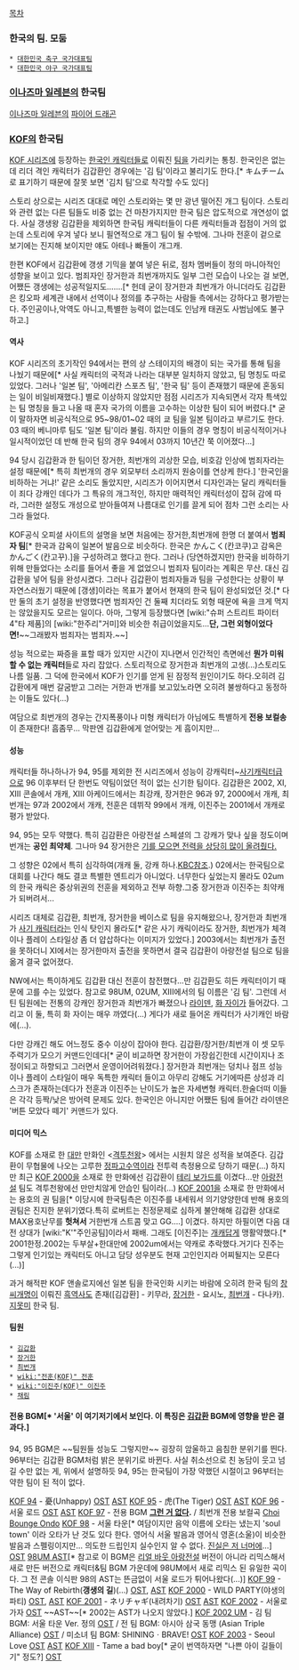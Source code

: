 [[목차]]

=== 한국의 팀. 모둠 ===
 * [[대한민국 축구 국가대표팀]]
 * [[대한민국 야구 국가대표팀]]

=== [[이나즈마 일레븐]]의 한국팀 ===
[[이나즈마 일레븐]]의 [[파이어 드래곤]]

=== [[KOF]]의 한국팀 ===
[[KOF 시리즈]]에 등장하는 [[한국인 캐릭터]]들로 이뤄진 [[더 킹 오브 파이터즈 시리즈/팀|팀]]을 가리키는 통칭. 한국인은 없는데 리더 격인 캐릭터가 김갑환인 경우에는 '김 팀'이라고 불리기도 한다.[* キムチーム로 표기하기 때문에 잘못 보면 '김치 팀'으로 착각할 수도 있다]

스토리 상으로는 시리즈 대대로 메인 스토리와는 몇 만 광년 떨어진 개그 팀이다. 스토리와 관련 없는 다른 팀들도 비중 없는 건 마찬가지지만 한국 팀은 압도적으로 개연성이 없다. 사실 갱생왕 김갑환을 제외하면 한국팀 캐릭터들이 다른 캐릭터들과 접점이 거의 없는데 스토리에 우겨 넣다 보니 필연적으로 개그 팀이 될 수밖에. 그나마 전훈이 겉으로 보기에는 진지해 보이지만 얘도 아테나 빠돌이 개그캐.

한편 KOF에서 김갑환에 갱생 기믹을 붙여 넣은 뒤로, 점차 멤버들이 정의 마니아적인 성향을 보이고 있다. 범죄자인 장거한과 최번개까지도 일부 그런 모습이 나오는 걸 보면, 어쨌든 갱생에는 성공적일지도…….[* 헌데 굳이 장거한과 최번개가 아니더라도 김갑환은 킹오파 세계관 내에서 선역이나 정의를 추구하는 사람들 측에서는 강하다고 평가받는다. 주인공이나,악역도 아니고,특별한 능력이 없는데도 인남캐 태권도 사범님에도 불구하고.]

==== 역사 ====
KOF 시리즈의 초기작인 94에서는 편의 상 스테이지의 배경이 되는 국가를 통해 팀을 나눴기 때문에[* 사실 캐릭터의 국적과 나라는 대부분 일치하지 않았고, 팀 명칭도 따로 있었다. 그러나 '일본 팀', '아메리칸 스포츠 팀', '한국 팀' 등이 존재했기 때문에 혼동되는 일이 비일비재했다.] 별로 이상하지 않았지만 점점 시리즈가 지속되면서 각자 특색있는 팀 명칭을 들고 나올 때 혼자 국가의 이름을 고수하는 이상한 팀이 되어 버렸다.[* 굳이 말하자면 비공식적으로 95~98/01~02 때의 쿄 팀을 일본 팀이라고 부르기도 한다. 03 때의 베니마루 팀도 '일본 팀'이라 불림. 하지만 이들의 경우 명칭이 비공식적이거나 일시적이었던 데 반해 한국 팀의 경우 94에서 03까지 10년간 쭉 이어졌다...]

94 당시 김갑환과 한 팀이던 장거한, 최번개의 괴상한 모습, 비호감 인상에 범죄자라는 설정 때문에[* 특히 최번개의 경우 외모부터 소리까지 원숭이를 연상케 한다.] '한국인을 비하하는 거냐!' 같은 소리도 돌았지만, 시리즈가 이어지면서 디자인과는 달리 캐릭터들이 죄다 강캐인 데다가 그 특유의 개그적인, 하지만 매력적인 캐릭터성이 잡혀 감에 따라, 그러한 설정도 개성으로 받아들여져 나름대로 인기를 끌게 되어 점차 그런 소리는 사그라 들었다.

KOF공식 오피셜 사이트의 설명을 보면 처음에는 장거한,최번개에 한명 더 붙여서 '''범죄자 팀'''[* 한국과 감옥이 일본어 발음으로 비슷하다. 한국은 かんこく(칸코쿠)고 감옥은 かんごく(칸고꾸).]을 구성하려고 했다고 한다. 그러나 (당연하겠지만) 한국을 비하하기 위해 만들었다는 소리를 들어서 좋을 게 없었으니 범죄자 팀이라는 계획은 무산. 대신 김갑환을 넣어 팀을 완성시켰다. 그러나 김갑환이 범죄자들과 팀을 구성한다는 상황이 부자연스러웠기 때문에 [갱생]이라는 목표가 붙어서 현재의 한국 팀이 완성되었던 것.[* 다만 둘의 초기 설정을 반영했다면 범죄자인 건 둘째 치더라도 외형 때문에 욕을 크게 먹지는 않았을지도 모르는 일이다. 아마, 그렇게 등장했다면 [wiki:"슈퍼 스트리트 파이터 4"타 제품]의 [wiki:"한주리"거미]와 비슷한 취급이었을지도...'''단, 그런 외형이었다면!'''~~그래봤자 범죄자는 범죄자.~~]

성능 적으로는 짜증을 표할 때가 있지만 시간이 지나면서 인간적인 측면에선 '''뭔가 미워할 수 없는 캐릭터'''들로 자리 잡았다. 스토리적으로 장거한과 최번개의 고생(...)스토리도 나름 일품. 그 덕에 한국에서 KOF가 인기를 얻게 된 잠정적 원인이기도 하다.오히려 김갑환에게 매번 갈굼받고 그러는 거한과 번개를 보고있노라면 오히려 불쌍하다고 동정하는 이들도 있다(...)

여담으로 최번개의 경우는 간지폭풍이나 미형 캐릭터가 아님에도 특별하게 '''전용 보컬송'''이 존재한다! 흠좀무... 막판엔 김갑환에게 얻어맞는 게 흠이지만...

==== 성능 ====
캐릭터들 하나하나가 94, 95를 제외한 전 시리즈에서 성능이 강캐릭터~[[사기캐릭터]]급으로 96 이후부터 단 한번도 약팀이었던 적이 없는 신기한 팀이다. 김갑환은 2002, XI, XIII 콘솔에서 개캐, XIII 아케이드에서는 최강캐, 장거한은 96과 97, 2000에서 개캐, 최번개는 97과 2002에서 개캐, 전훈은 데뷔작 99에서 개캐, 이진주는 2001에서 개캐로 평가 받았다.

94, 95는 모두 약했다. 특히 김감환은 아랑전설 스페셜의 그 강캐가 맞나 싶을 정도이며 번개는 '''공인 최약체'''. 그나마 94 장거한은 [[기를 모아야 합니다|기를 모으면 전력을 상당히 많이 올려줬다.]]

그 성향은 02에서 특히 심각하여(개캐 둘, 강캐 하나.[[KBC]]참조.) 02에서는 한국팀으로 대회를 나간다 해도 결코 특별한 엔트리가 아니었다. 너무한다 싶었는지 몰라도 02um의 한국 캐릭은 중상위권의 전훈을 제외하고 전부 하향.그중 장거한과 이진주는 최약캐가 되버려서...

시리즈 대체로 김갑환, 최번개, 장거한을 베이스로 팀을 유지해왔으나, 장거한과 최번개가 [[사기 캐릭터]]라는 인식 탓인지 몰라도[* 같은 사기 캐릭이라도 장거한, 최번개가 체격이나 플레이 스타일상 좀 더 얍삽하다는 이미지가 있었다.] 2003에서는 최번개가 출전을 못하더니 XI에서는 장거한마저 출전을 못하면서 결국 김갑환이 아랑전설 팀으로 팀을 옮겨 결국 없어졌다.

NW에서는 특이하게도 김갑환 대신 전훈이 참전했다...만 김갑환도 히든 캐릭터이기 때문에 고를 수는 있었다. 참고로 98UM, 02UM, XIII에서의 팀 이름은 '김 팀'. 그런데 서틴 팀원에는 전통의 강캐인 장거한과 최번개가 빠졌으나 [[라이덴(SNK)|라이덴]], [[화 자이]]가 들어갔다. 그리고 이 둘, 특히 화 자이는 매우 까였다(...) 게다가 새로 들어온 캐릭터가 사기캐인 바람에(...).

다만 강캐긴 해도 어느정도 중수 이상이 잡아야 한다. 김갑환/장거한/최번개 이 셋 모두 주력기가 모으기 커맨드인데다[* 굳이 비교하면 장거한이 가장쉽긴한데 시간이지나 조정이되고 하향되고 그러면서 운영이어려워졌다.] 장거한과 최번개는 덩치나 점프 성능이나 플레이 스타일이 매우 독특한 캐릭터 들이고 아무리 강해도 거기에따른 상성과 리스크가 존재하는데다가 전훈과 이진주는 난이도가 높은 자세변형 캐릭터.한술더떠 이들은 각각 등짝/낮은 방어력 문제도 있다. 한국인은 아니지만 어쨌든 팀에 들어간 라이덴은 '버튼 모았다 떼기' 커맨드가 있다.

==== 미디어 믹스 ====
KOF를 소재로 한 [[대만]] 만화인 <[[격투천왕]]> 에서는 시원치 않은 성적을 보여준다.  김갑환이 무협물에 나오는 고루한 [[정파]]고수역이라 전투력 측정용으로 당하기 때문(...) 하지만 최근 [[KOF 2000]]을 소재로 한 만화에선 김갑환이 [[테리 보가드]]를 이겼다...만 [[아랑전설]] 팀도 격투천왕에선 만만치않게 안습인 팀이라(...) 
[[KOF 2001]]을 소재로 한 만화에서는 용호의 권 팀을[* 이당시에 한국팀측은 이진주를 내세워서 의기양양한데 반해 용호의 권팀은 진지한 분위기였다.특히 로버트는 친정문제로 심하게 불안해해 김갑환 상대로 MAX용호난무를 '''헛쳐서''' 거한번개 스트콤 맞고 GG....] 이겼다. 하지만 하필이면 다음 대전 상대가 [wiki:"K'"주인공팀]이라서 패배. 그래도 [이진주]는 [[개캐]]답게 맹활약했다.[* 2001한정.2002는 두부살+한대만에 2002um에서는 약캐로 추락했다.거기다 진주는 그렇게 인기있는 캐릭터도 아니고 담당 성우분도 현재 고인인지라 어찌될지는 모른다(...)]

과거 해적판 KOF 앤솔로지에선 일본 팀을 한국인화 시키는 바람에 오히려 한국 팀의 [[창씨개명]]이 이뤄진 [[흑역사]]도 존재([김갑환] - 키무라, [[장거한]] - 요시노, [[최번개]] - 다나카). [[지못미]] 한국 팀.

==== 팀원 ====
 * [[김갑환]]
 * [[장거한]]
 * [[최번개]] 
 * [[wiki:"전훈(KOF)" 전훈]]
 * [[wiki:"이진주(KOF)" 이진주]]
 * [[채림]]

==== 전용 BGM[* '서울' 이 여기저기에서 보인다. 이 특징은 [[김갑환]] BGM에 영향을 받은 결과다.] ====
94, 95 BGM은 ~~팀원들 성능도 그렇지만~~ 굉장히 암울하고 음침한 분위기를 띈다. 96부터는 김갑환 BGM처럼 밝은 분위기로 바뀐다. 사실 취소선으로 친 농담이 웃고 넘길 수만 없는 게, 위에서 설명하듯 94, 95는 한국팀이 가장 약했던 시절이고 96부터는 약한 팀이 된 적이 없다.

[[KOF 94]] - 憂(Unhappy) [http://www.youtube.com/watch?v=hI8DS6lmphQ OST] [http://www.youtube.com/watch?v=4areCJw_t8M AST]
[[KOF 95]] - 虎(The Tiger) [http://www.youtube.com/watch?v=4cvXlaz_xiY OST] [http://www.youtube.com/watch?v=EjkQ2rtmBLo AST]
[[KOF 96]] - 서울 로드 [http://www.youtube.com/watch?v=wLda-3aPW_Q OST] [http://www.youtube.com/watch?v=JuMspVWT9Eo AST]
[[KOF 97]] - 전용 BGM '''[[그런 거 없다]].''' / 최번개 전용 보컬곡 [http://www.youtube.com/watch?v=yXp5df7N2ao Choi Bounge Ondo]
[[KOF 98]] - 서울 타운[* 여담이지만 음악 이름에 오타는 냈는지 'soul town' 이라 오타가 난 것도 있다 한다. 영어식 서울 발음과 영어식 영혼(소울)이 비슷한 발음과 스펠링이지만… 의도한 드립인지 실수인지 알 수 없다. [[진실은 저 너머에]]…] [http://www.youtube.com/watch?v=GZtx8Ms1KE4 OST] [http://youtu.be/-4xNdv9WBo8 98UM AST][* 참고로 이 BGM은 [[리얼 바웃 아랑전설]] 버전이 아니라 리믹스해서 새로 만든 버전으로 캐릭터&팀 BGM 가운데에 98UM에서 새로 리믹스 된 유일한 곡이다. 그 전 콘솔 이식판 98의 AST는 뜬금없이 서울 로드가 튀어나왔다(...)]
[[KOF 99]] - The Way of Rebirth('''갱생의 길''')(…) [http://www.youtube.com/watch?v=Z9NouLEGcIk OST], [http://youtu.be/UNK9MA7NUiM AST]
[[KOF 2000]] - WILD PARTY(야생의 파티) [http://www.youtube.com/watch?v=gw_v-u_YomY OST], [http://www.youtube.com/watch?v=qa-BHkS2kCQ AST]
[[KOF 2001]] - ネリチャギ(내려차기) [http://www.youtube.com/watch?v=t3yKsK0-byc OST] [http://www.youtube.com/watch?v=WH8T1B9hnh0 AST]
[[KOF 2002]] - 서울로 가자 [http://www.youtube.com/watch?v=E6Z_hT1mz1o OST] ~~AST~~[* 2002는 AST가 나오지 않았다.]
[[KOF 2002 UM]] - 김 팀 BGM: 서울 타운 Ver. 정의 [http://www.youtube.com/watch?v=pLNGyXWU7wk OST] / 전 팀 BGM: 아시아 삼국 동맹 (Asian Triple Alliance) [http://www.youtube.com/watch?v=UAwr5wTul9o OST] / 미소녀 팀 BGM: SHININGㆍBRAVE! [http://www.youtube.com/watch?v=sWKyROAOFnw OST]
[[KOF 2003]] - Seoul Love [http://www.youtube.com/watch?v=mpUm6OmOIOw OST] [http://www.youtube.com/watch?v=_nOhwiuZvrk AST]
[[KOF XIII]] - Tame a bad boy[* 굳이 번역하자면 "나쁜 아이 길들이기" 정도?] [http://www.youtube.com/watch?v=8Jsdn0wHgQM OST]

